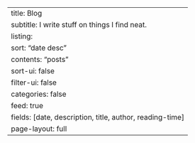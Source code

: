 ---
title: Blog
subtitle: I write stuff on things I find neat.
listing:
  sort: "date desc"
  contents: "posts"
  sort-ui: false
  filter-ui: false
  categories: false
  feed: true
  fields: [date, description, title, author, reading-time]
page-layout: full
---